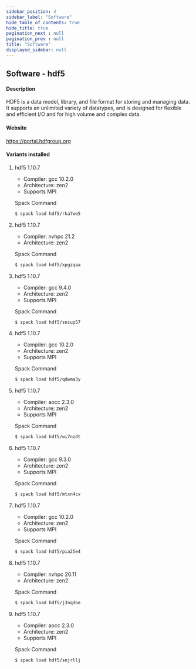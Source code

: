 ```yaml
---
sidebar_position: 4
sidebar_label: "Software"
hide_table_of_contents: true
hide_title: true
pagination_next : null
pagination_prev : null
title: "Software"
displayed_sidebar: null
---
```


## Software - hdf5


#### Description
HDF5 is a data model, library, and file format for storing and managing data. It supports an unlimited variety of datatypes, and is designed for flexible and efficient I/O and for high volume and complex data.

#### Website
https://portal.hdfgroup.org

#### Variants installed

1. hdf5 1.10.7

    - Compiler: gcc 10.2.0
    - Architecture: zen2
    - Supports MPI

    Spack Command
    ```bash
    $ spack load hdf5/rka7we5
    ```

2. hdf5 1.10.7

    - Compiler: nvhpc 21.2
    - Architecture: zen2

    Spack Command
    ```bash
    $ spack load hdf5/xpgzqaa
    ```

3. hdf5 1.10.7

    - Compiler: gcc 9.4.0
    - Architecture: zen2
    - Supports MPI

    Spack Command
    ```bash
    $ spack load hdf5/sncup57
    ```

4. hdf5 1.10.7

    - Compiler: gcc 10.2.0
    - Architecture: zen2
    - Supports MPI

    Spack Command
    ```bash
    $ spack load hdf5/qdwma3y
    ```

5. hdf5 1.10.7

    - Compiler: aocc 2.3.0
    - Architecture: zen2
    - Supports MPI

    Spack Command
    ```bash
    $ spack load hdf5/wi7nzdt
    ```

6. hdf5 1.10.7

    - Compiler: gcc 9.3.0
    - Architecture: zen2
    - Supports MPI

    Spack Command
    ```bash
    $ spack load hdf5/mtxn4cv
    ```

7. hdf5 1.10.7

    - Compiler: gcc 10.2.0
    - Architecture: zen2
    - Supports MPI

    Spack Command
    ```bash
    $ spack load hdf5/pia25e4
    ```

8. hdf5 1.10.7

    - Compiler: nvhpc 20.11
    - Architecture: zen2

    Spack Command
    ```bash
    $ spack load hdf5/j3nqdoe
    ```

9. hdf5 1.10.7

    - Compiler: aocc 2.3.0
    - Architecture: zen2
    - Supports MPI

    Spack Command
    ```bash
    $ spack load hdf5/snjrllj
    ```
